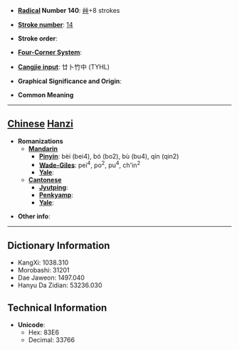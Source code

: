 * '''[[Wiktionary:Chinese radical index| Radical]] Number 140''': [[Wiktionary:Chinese radical index 艸|艸]]+8 strokes

* '''[[Wiktionary:Chinese total strokes index|Stroke number]]''': [[Wiktionary:Chinese total strokes index 14|14]]

* '''Stroke order''': 

* '''[[Wiktionary:Chinese four corner index|Four-Corner System]]''': 

* '''[[Wiktionary:Chinese Cangjie index|Cangjie input]]''': 廿卜竹中 (TYHL)

* '''Graphical Significance and Origin''': 

* '''Common Meaning'''

----

== [[Chinese]] [[Hanzi]] ==

* '''Romanizations'''
** '''[[Mandarin]]'''
*** '''[[Pinyin]]''': bèi (bei4), bó (bo2), bù (bu4), qín (qin2)
*** '''[[Wade-Giles]]''': pei<sup>4</sup>, po<sup>2</sup>, pu<sup>4</sup>, ch'in<sup>2</sup>
*** '''[[Yale]]''': 
** '''[[Cantonese]]'''
*** '''[[Jyutping]]''':
*** '''[[Penkyamp]]''': 
*** '''[[Yale]]''': 

* '''Other info''': 

----

== Dictionary Information ==

* KangXi: 1038.310
* Morobashi: 31201
* Dae Jaweon: 1497.040
* Hanyu Da Zidian: 53236.030

== Technical Information ==

* '''Unicode''':
** Hex: 83E6
** Decimal: 33766